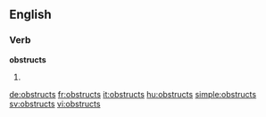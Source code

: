 ==English==

===Verb===
'''obstructs'''

# {{third-person singular of|obstruct}}

[[de:obstructs]]
[[fr:obstructs]]
[[it:obstructs]]
[[hu:obstructs]]
[[simple:obstructs]]
[[sv:obstructs]]
[[vi:obstructs]]